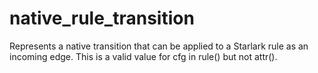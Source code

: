 <html devsite>
<head>
  <meta name="project_path" value="/_project.yaml">
  <meta name="book_path" value="/versions/6.3.0/_book.yaml">
</head>
<body>

<h1 class="page-title" id="modules.native_rule_transition">native_rule_transition</h1>

<!-- {% raw %} -->

Represents a native transition that can be applied to a Starlark rule as an incoming edge. This is a valid value for cfg in rule() but not attr().



</body>
</html>

<!-- {% endraw %} -->
